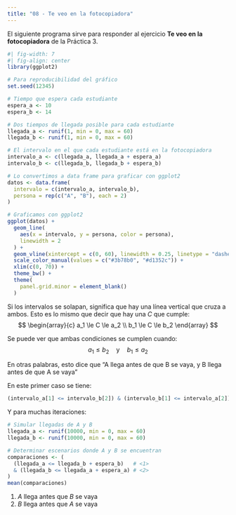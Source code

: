 ```yaml
---
title: "08 - Te veo en la fotocopiadora"
---
```


El siguiente programa sirve para responder al ejercicio **Te veo en la fotocopiadora**
de la Práctica 3.

```r
#| fig-width: 7
#| fig-align: center
library(ggplot2)

# Para reproducibilidad del gráfico
set.seed(12345)

# Tiempo que espera cada estudiante
espera_a <- 10
espera_b <- 14

# Dos tiempos de llegada posible para cada estudiante
llegada_a <- runif(1, min = 0, max = 60)
llegada_b <- runif(1, min = 0, max = 60)

# El intervalo en el que cada estudiante está en la fotocopiadora
intervalo_a <- c(llegada_a, llegada_a + espera_a)
intervalo_b <- c(llegada_b, llegada_b + espera_b)

# Lo convertimos a data frame para graficar con ggplot2
datos <- data.frame(
  intervalo = c(intervalo_a, intervalo_b),
  persona = rep(c("A", "B"), each = 2)
)

# Graficamos con ggplot2
ggplot(datos) +
  geom_line(
    aes(x = intervalo, y = persona, color = persona),
    linewidth = 2
  ) +
  geom_vline(xintercept = c(0, 60), linewidth = 0.25, linetype = "dashed") +
  scale_color_manual(values = c("#3b78b0", "#d1352c")) +
  xlim(c(0, 70)) +
  theme_bw() +
  theme(
    panel.grid.minor = element_blank()
  )
```

Si los intervalos se solapan, significa que hay una línea vertical que
cruza a ambos. Esto es lo mismo que decir que hay una $C$ que cumple:
$$
\begin{array}{c}
a_1 \le C \le a_2 \\
b_1 \le C \le b_2
\end{array}
$$

Se puede ver que ambas condiciones se cumplen cuando:
$$
a_1 \le b_2 \quad \text{y} \quad b_1 \le a_2
$$

En otras palabras, esto dice que "A llega antes de que B se vaya, y B llega antes de que A se vaya"

En este primer caso se tiene:

```r
(intervalo_a[1] <= intervalo_b[2]) & (intervalo_b[1] <= intervalo_a[2])
```

Y para muchas iteraciones:

```r
# Simular llegadas de A y B
llegada_a <- runif(10000, min = 0, max = 60)
llegada_b <- runif(10000, min = 0, max = 60)

# Determinar escenarios donde A y B se encuentran
comparaciones <- (
  (llegada_a <= llegada_b + espera_b)   # <1>
  & (llegada_b <= llegada_a + espera_a) # <2>
)
mean(comparaciones)
```

1. $A$ llega antes que $B$ se vaya
2. $B$ llega antes que $A$ se vaya